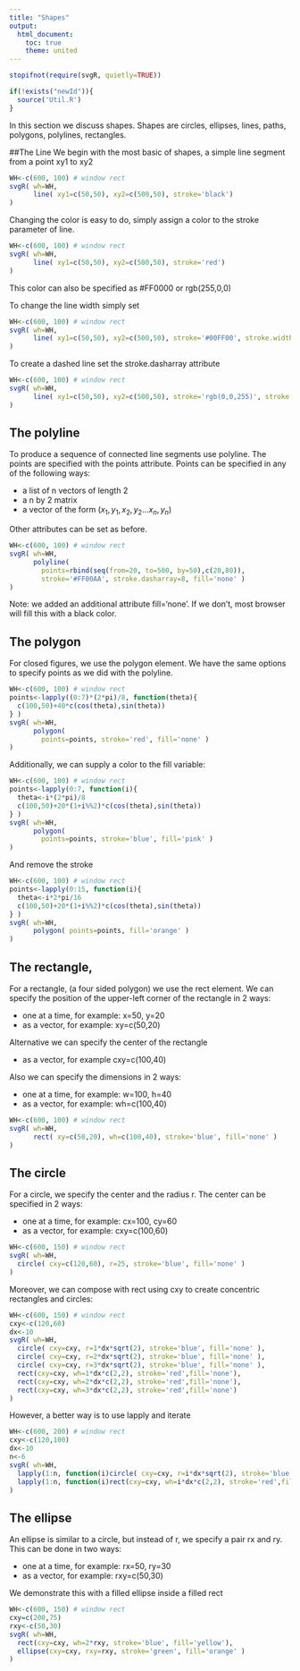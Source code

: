 ```yaml
---
title: "Shapes"
output:
  html_document:
    toc: true
    theme: united
---
```




```r
stopifnot(require(svgR, quietly=TRUE))
```

```r
if(!exists("newId")){
  source('Util.R')
}
```

In this section we discuss shapes.
Shapes are circles, ellipses, lines, paths, polygons, polylines, rectangles. 

##The Line
We begin with the most basic of shapes, a simple line segment
from a point xy1 to xy2

```r
WH<-c(600, 100) # window rect
svgR( wh=WH,
      line( xy1=c(50,50), xy2=c(500,50), stroke='black')
)
```

Changing the color is easy to do, simply assign a color to the stroke parameter of line.


```r
WH<-c(600, 100) # window rect
svgR( wh=WH,
      line( xy1=c(50,50), xy2=c(500,50), stroke='red')
)
```

This color can also be specified as #FF0000 or
rgb(255,0,0)

To change the line width simply set 
```r
WH<-c(600, 100) # window rect
svgR( wh=WH,
      line( xy1=c(50,50), xy2=c(500,50), stroke='#00FF00', stroke.width=10)
)
```

To create a dashed line set the stroke.dasharray attribute
```r
WH<-c(600, 100) # window rect
svgR( wh=WH,
      line( xy1=c(50,50), xy2=c(500,50), stroke='rgb(0,0,255)', stroke.dasharray=8 )
)
```

## The polyline

To produce a sequence of connected line segments use 
polyline. The points are specified with the points attribute.
Points can be specified in any of the following ways:

- a list of n vectors of length 2
- a n by 2 matrix
- a vector of the form $(x_1,y_1,x_2,y_2 ...x_n,y_n)$

Other attributes can be set as before.

```r
WH<-c(600, 100) # window rect
svgR( wh=WH,
      polyline( 
        points=rbind(seq(from=20, to=500, by=50),c(20,80)), 
        stroke='#FF00AA', stroke.dasharray=8, fill='none' )
)
```


Note: we added an additional attribute fill='none'. If we don't, most browser will fill this with a black color. 

## The polygon

For closed figures, we use the polygon element. We have the same options to specify points as we did with the polyline.


```r
WH<-c(600, 100) # window rect
points<-lapply((0:7)*(2*pi)/8, function(theta){
  c(100,50)+40*c(cos(theta),sin(theta))
} )
svgR( wh=WH,
      polygon( 
        points=points, stroke='red', fill='none' )
)
```

Additionally, we can supply a color to the fill variable:

```r
WH<-c(600, 100) # window rect
points<-lapply(0:7, function(i){
  theta<-i*(2*pi)/8
  c(100,50)+20*(1+i%%2)*c(cos(theta),sin(theta))
} )
svgR( wh=WH,
      polygon( 
        points=points, stroke='blue', fill='pink' )
)
```

And remove the stroke

```r
WH<-c(600, 100) # window rect
points<-lapply(0:15, function(i){
  theta<-i*2*pi/16
  c(100,50)+20*(1+i%%2)*c(cos(theta),sin(theta))
} )
svgR( wh=WH,
      polygon( points=points, fill='orange' )
)
```


## The rectangle, 
For a rectangle, (a four sided polygon) we use the rect element. We can specify the position of the upper-left corner of the rectangle in 2 ways:

- one at a time, for example: x=50, y=20 
- as a vector, for example: xy=c(50,20)

Alternative we can specify the center of the rectangle

- as a vector, for example cxy=c(100,40)

Also we can specify the dimensions in 2 ways:

- one at a time, for example: w=100, h=40 
- as a vector, for example:  wh=c(100,40)
```r
WH<-c(600, 100) # window rect
svgR( wh=WH,
      rect( xy=c(50,20), wh=c(100,40), stroke='blue', fill='none' )
)
```

## The circle 
For a circle, we specify the center and the radius r. The center can be specified in 2 ways:

- one at a time, for example: cx=100, cy=60 
- as a vector, for example: cxy=c(100,60)


```r
WH<-c(600, 150) # window rect
svgR( wh=WH,
  circle( cxy=c(120,60), r=25, stroke='blue', fill='none' )
)
```

Moreover, we can compose with rect using cxy to create concentric rectangles and circles:
```r
WH<-c(600, 150) # window rect
cxy<-c(120,60)
dx<-10
svgR( wh=WH,
  circle( cxy=cxy, r=1*dx*sqrt(2), stroke='blue', fill='none' ),
  circle( cxy=cxy, r=2*dx*sqrt(2), stroke='blue', fill='none' ),
  circle( cxy=cxy, r=3*dx*sqrt(2), stroke='blue', fill='none' ),
  rect(cxy=cxy, wh=1*dx*c(2,2), stroke='red',fill='none'),
  rect(cxy=cxy, wh=2*dx*c(2,2), stroke='red',fill='none'),
  rect(cxy=cxy, wh=3*dx*c(2,2), stroke='red',fill='none')
)
```

However, a better way is to use lapply and iterate
```r
WH<-c(600, 200) # window rect
cxy<-c(120,100)
dx<-10
n<-6
svgR( wh=WH,
  lapply(1:n, function(i)circle( cxy=cxy, r=i*dx*sqrt(2), stroke='blue', fill='none' )),
  lapply(1:n, function(i)rect(cxy=cxy, wh=i*dx*c(2,2), stroke='red',fill='none'))
)
```




## The ellipse

An ellipse is similar to a circle, but instead of r, we specify a pair rx and ry. This can be done in two ways:

- one at a time, for example: rx=50, ry=30 
- as a vector, for example:  rxy=c(50,30)

We demonstrate this with a filled ellipse inside a filled rect

```r
WH<-c(600, 150) # window rect
cxy=c(200,75)
rxy<-c(50,30)
svgR( wh=WH,
  rect(cxy=cxy, wh=2*rxy, stroke='blue', fill='yellow'),
  ellipse(cxy=cxy, rxy=rxy, stroke='green', fill='orange' )
)
```


